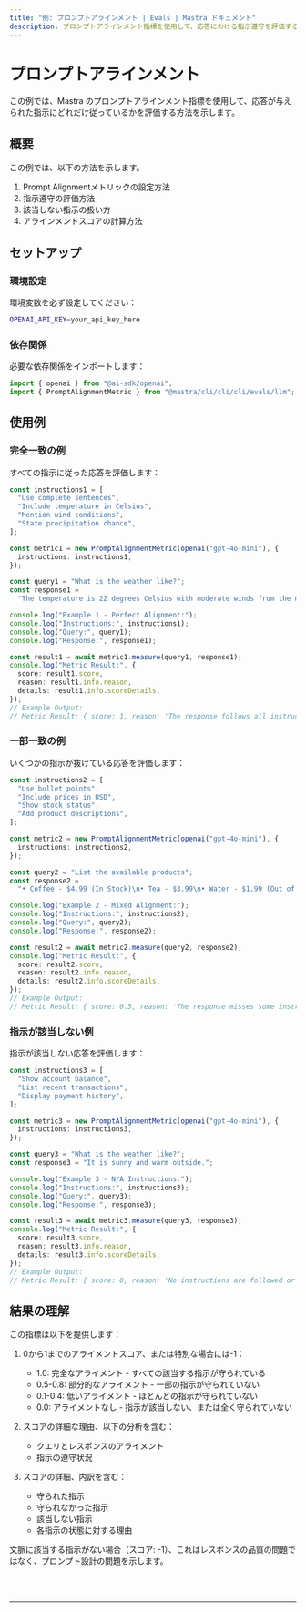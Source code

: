 ```yaml
---
title: "例: プロンプトアラインメント | Evals | Mastra ドキュメント"
description: プロンプトアラインメント指標を使用して、応答における指示遵守を評価する例。
---
```



# プロンプトアラインメント

この例では、Mastra のプロンプトアラインメント指標を使用して、応答が与えられた指示にどれだけ従っているかを評価する方法を示します。

## 概要

この例では、以下の方法を示します。

1. Prompt Alignmentメトリックの設定方法
2. 指示遵守の評価方法
3. 該当しない指示の扱い方
4. アラインメントスコアの計算方法

## セットアップ

### 環境設定

環境変数を必ず設定してください：

```bash filename=".env"
OPENAI_API_KEY=your_api_key_here
```

### 依存関係

必要な依存関係をインポートします：

```typescript copy showLineNumbers filename="src/index.ts"
import { openai } from "@ai-sdk/openai";
import { PromptAlignmentMetric } from "@mastra/cli/cli/cli/evals/llm";
```

## 使用例

### 完全一致の例

すべての指示に従った応答を評価します：

```typescript copy showLineNumbers{5} filename="src/index.ts"
const instructions1 = [
  "Use complete sentences",
  "Include temperature in Celsius",
  "Mention wind conditions",
  "State precipitation chance",
];

const metric1 = new PromptAlignmentMetric(openai("gpt-4o-mini"), {
  instructions: instructions1,
});

const query1 = "What is the weather like?";
const response1 =
  "The temperature is 22 degrees Celsius with moderate winds from the northwest. There is a 30% chance of rain.";

console.log("Example 1 - Perfect Alignment:");
console.log("Instructions:", instructions1);
console.log("Query:", query1);
console.log("Response:", response1);

const result1 = await metric1.measure(query1, response1);
console.log("Metric Result:", {
  score: result1.score,
  reason: result1.info.reason,
  details: result1.info.scoreDetails,
});
// Example Output:
// Metric Result: { score: 1, reason: 'The response follows all instructions.' }
```

### 一部一致の例

いくつかの指示が抜けている応答を評価します：

```typescript copy showLineNumbers{33} filename="src/index.ts"
const instructions2 = [
  "Use bullet points",
  "Include prices in USD",
  "Show stock status",
  "Add product descriptions",
];

const metric2 = new PromptAlignmentMetric(openai("gpt-4o-mini"), {
  instructions: instructions2,
});

const query2 = "List the available products";
const response2 =
  "• Coffee - $4.99 (In Stock)\n• Tea - $3.99\n• Water - $1.99 (Out of Stock)";

console.log("Example 2 - Mixed Alignment:");
console.log("Instructions:", instructions2);
console.log("Query:", query2);
console.log("Response:", response2);

const result2 = await metric2.measure(query2, response2);
console.log("Metric Result:", {
  score: result2.score,
  reason: result2.info.reason,
  details: result2.info.scoreDetails,
});
// Example Output:
// Metric Result: { score: 0.5, reason: 'The response misses some instructions.' }
```

### 指示が該当しない例

指示が該当しない応答を評価します：

```typescript copy showLineNumbers{55} filename="src/index.ts"
const instructions3 = [
  "Show account balance",
  "List recent transactions",
  "Display payment history",
];

const metric3 = new PromptAlignmentMetric(openai("gpt-4o-mini"), {
  instructions: instructions3,
});

const query3 = "What is the weather like?";
const response3 = "It is sunny and warm outside.";

console.log("Example 3 - N/A Instructions:");
console.log("Instructions:", instructions3);
console.log("Query:", query3);
console.log("Response:", response3);

const result3 = await metric3.measure(query3, response3);
console.log("Metric Result:", {
  score: result3.score,
  reason: result3.info.reason,
  details: result3.info.scoreDetails,
});
// Example Output:
// Metric Result: { score: 0, reason: 'No instructions are followed or are applicable to the query.' }
```

## 結果の理解

この指標は以下を提供します：

1. 0から1までのアライメントスコア、または特別な場合には-1：

   - 1.0: 完全なアライメント - すべての該当する指示が守られている
   - 0.5-0.8: 部分的なアライメント - 一部の指示が守られていない
   - 0.1-0.4: 低いアライメント - ほとんどの指示が守られていない
   - 0.0: アライメントなし - 指示が該当しない、または全く守られていない

2. スコアの詳細な理由、以下の分析を含む：

   - クエリとレスポンスのアライメント
   - 指示の遵守状況

3. スコアの詳細、内訳を含む：
   - 守られた指示
   - 守られなかった指示
   - 該当しない指示
   - 各指示の状態に対する理由

文脈に該当する指示がない場合（スコア: -1）、これはレスポンスの品質の問題ではなく、プロンプト設計の問題を示します。

<br />
<br />
<hr className="dark:border-[#404040] border-gray-300" />
<br />
<br />
<GithubLink
  link={
    "https://github.com/@@mastra/cli/cli/cli-ai/@@mastra/cli/cli/cli/blob/main/examples/basics/evals/prompt-alignment"
  }
/>
